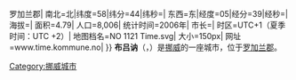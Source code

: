 {{城市|
城市名称=布吕讷|
外文名称={{lang|no|Bryne}}|
代表图像=Bryne 007.jpg|
国家=挪威|
区=罗加兰{{!}}罗加兰郡|
南北=北|纬度=58|纬分=44|纬秒=|
东西=东|经度=05|经分=39|经秒=|
海拔=|
面积=4.79|
人口=8,006|
统计时间=2006年|
市长=|
时区=UTC+1（夏季时间：UTC +2）|
地图档名=NO 1121 Time.svg|
大小=150px|
网址=www.time.kommune.no|
}}
'''布吕讷'''（{{lang-no|Bryne}}，{{IPA-no|ˈbʁỳːnə|no|bryne.ogg}}）是[[挪威|挪威]]的一座城市，位于[[罗加兰|罗加兰郡]]。

[[Category:挪威城市|Category:挪威城市]]